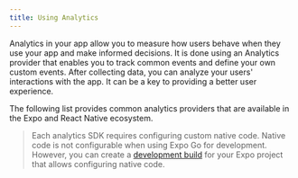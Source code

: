 ```yaml
---
title: Using Analytics
---
```



Analytics in your app allow you to measure how users behave when they use your app and make informed decisions. It is done using an Analytics provider that enables you to track common events and define your own custom events. After collecting data, you can analyze your users' interactions with the app. It can be a key to providing a better user experience.

The following list provides common analytics providers that are available in the Expo and React Native ecosystem.

> Each analytics SDK requires configuring custom native code. Native code is not configurable when using Expo Go for development. However, you can create a [development build](/development/introduction/) for your Expo project that allows configuring native code.

<BoxLink
  title="Google Firebase Analytics"
  description="Learn how to integrate React Native Firebase Analytics in your project."
  href="https://rnfirebase.io/analytics/usage"
/>

<BoxLink
  title="Segment"
  description="Learn how to integrate Segment Analytics SDK in your project."
  href="https://segment.com/docs/connections/sources/catalog/libraries/mobile/react-native/"
/>

<BoxLink
  title="Amplitude"
  description="Learn how to integrate Amplitude Analytics SDK in your project."
  href="https://www.docs.developers.amplitude.com/data/sdks/typescript-react-native/"
/>

<BoxLink
  title="AWS Amplify"
  description="Learn how to integrate AWS Amplify Analytics in your project."
  href="https://docs.amplify.aws/lib/analytics/getting-started/q/platform/react-native/"
/>
